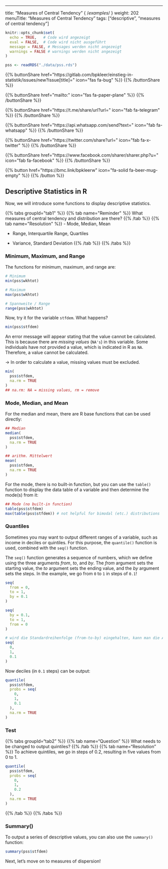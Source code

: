 ---
title: "Measures of Central Tendency"  { /*examples*/ }
weight: 202  
menuTitle: "Measures of Central Tendency" 
tags: ["descriptive", "measures of central tendency"]  

```r
knitr::opts_chunk$set(
  echo = TRUE,   # Code wird angezeigt
  eval = FALSE,  # Code wird nicht ausgeführt
  message = FALSE, # Messages werden nicht angezeigt
  warnings = FALSE # warnings werden nicht angezeigt
)

pss <- readRDS("./data/pss.rds")   
```

{{% buttonShare href=\"https\:\/\/gitlab.com\/bpkleer\/einstieg-in-statistik\/issues\/new?issue[title]=\" icon=\"fas fa-bug\" %}} {{% /buttonShare %}} 

{{% buttonShare href=\"mailto\:\" icon=\"fas fa-paper-plane\" %}} {{% /buttonShare %}}

{{% buttonShare href=\"https\:\/\/t.me\/share\/url?url=\" icon=\"fab fa-telegram\" %}} {{% /buttonShare %}}

{{% buttonShare href=\"https\:\/\/api.whatsapp.com\/send?text=\" icon=\"fab fa-whatsapp\" %}} {{% /buttonShare %}}

{{% buttonShare href=\"https\:\/\/twitter.com\/share?url=\" icon=\"fab fa-x-twitter\" %}} {{% /buttonShare %}}

{{% buttonShare href=\"https\:\/\/www.facebook.com\/sharer\/sharer.php?u=\" icon=\"fab fa-facebook\" %}} {{% /buttonShare %}}

{{% button href=\"https\:\/\/bmc.link\/bpkleerw\" icon=\"fa-solid fa-beer-mug-empty\" %}} {{% /button %}}

## Descriptive Statistics in R

Now, we will introduce some functions to display descriptive statistics.

{{% tabs groupId=\"tab1\" %}}
{{% tab name=\"Reminder\" %}}
What measures of central tendency and distribution are there?
{{% /tab %}}
{{% tab name=\"Resolution\" %}}
- Mode, Median, Mean

- Range, Interquartile Range, Quartiles

- Variance, Standard Deviation
{{% /tab %}}
{{% /tabs %}}

### Minimum, Maximum, and Range
The functions for minimum, maximum, and range are:
```R
# Minimum
min(pss$wkhtot)

# Maximum
max(pss$wkhtot)

# Spannweite / Range 
range(pss$wkhtot)
```

Now, try it for the variable `stfdem`. What happens?
```r
min(pss$stfdem)
```
An error message will appear stating that the value cannot be calculated. This is because there are *missing values* (`NA's`) in this variable. Some individuals have not provided a value, which is indicated in R as `NA`. Therefore, a value cannot be calculated.

$\rightarrow$ In order to calculate a value, missing values must be excluded.
```r
min(
  pss$stfdem, 
  na.rm = TRUE
)       
## na.rm: NA = missing values, rm = remove      
```

### Mode, Median, and Mean
For the median and mean, there are R base functions that can be used directly:
```r
## Median
median(
  pss$stfdem, 
  na.rm = TRUE
) 

## arithm. Mittelwert
mean(
  pss$stfdem, 
  na.rm = TRUE
)
```

For the mode, there is no built-in function, but you can use the `table()` function to display the data table of a variable and then determine the mode(s) from it:
```r
## Mode (no built-in function)
table(pss$stfdem)
max(table(pss$stfdem)) # not helpful for bimodal (etc.) distributions
```

### Quantiles
Sometimes you may want to output different ranges of a variable, such as income in deciles or quintiles. For this purpose, the `quantile()` function is used, combined with the `seq()` function.

The `seq()` function generates a sequence of numbers, which we define using the three arguments *from*, *to*, and *by*. The *from* argument sets the starting value, the *to* argument sets the ending value, and the *by* argument sets the steps. In the example, we go from `0` to `1` in steps of `0.1`!
```r
seq(
  from = 0,
  to = 1, 
  by = 0.1
)

seq(
  by = 0.1, 
  to = 1, 
  from = 0
) 

# wird die Standardreihenfolge (from-to-by) eingehalten, kann man die Argumentbeschriftung auslassen.
seq(
  0, 
  1, 
  0.1
)
```

Now deciles (in `0.1` steps) can be output:
```r
quantile(
  pss$stfdem, 
  probs = seq(
    0,
    1, 
    0.1
  ),    
  na.rm = TRUE
) 
```

### Test
{{% tabs groupId="tab2" %}}
{{% tab name="Question" %}}
What needs to be changed to output quintiles?
{{% /tab %}}
{{% tab name="Resolution" %}}
To achieve quintiles, we go in steps of $0.2$, resulting in five values from $0$ to $1$.

```r
quantile(
  pss$stfdem, 
  probs = seq(
    0,
    1,
    0.2
  ),    
  na.rm = TRUE
)
```
{{% /tab %}}
{{% /tabs %}}

### Summary()
To output a series of descriptive values, you can also use the `summary()` function:
```r
summary(pss$stfdem)
```

Next, let's move on to measures of dispersion!
